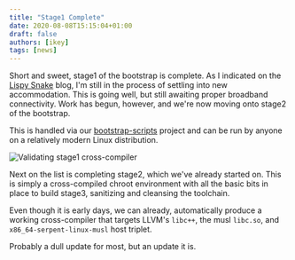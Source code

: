 ```yaml
---
title: "Stage1 Complete"
date: 2020-08-08T15:15:04+01:00
draft: false
authors: [ikey]
tags: [news]
---
```


Short and sweet, stage1 of the bootstrap is complete. As I indicated on the [Lispy Snake](https://lispysnake.com/blog/2020/08/03/status-update/) blog,
I'm still in the process of settling into new accommodation. This is going well, but still awaiting proper
broadband connectivity. Work has begun, however, and we're now moving onto stage2 of the bootstrap.

<more></more>

This is handled via our [bootstrap-scripts](https://github.com/serpent-linux/bootstrap-scripts) project
and can be run by anyone on a relatively modern Linux distribution.

![Validating stage1 cross-compiler](./progress.webp)

Next on the list is completing stage2, which we've already started on. This is simply a cross-compiled
chroot environment with all the basic bits in place to build stage3, sanitizing and cleansing the toolchain.

Even though it is early days, we can already, automatically produce a working cross-compiler that targets
LLVM's `libc++`, the musl `libc.so`, and `x86_64-serpent-linux-musl` host triplet.

Probably a dull update for most, but an update it is.
